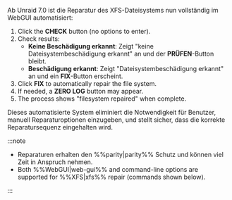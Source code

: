Ab Unraid 7.0 ist die Reparatur des XFS-Dateisystems nun vollständig im WebGUI automatisiert:

1. Click the **CHECK** button (no options to enter).
2. Check results:
   - **Keine Beschädigung erkannt**: Zeigt "keine Dateisystembeschädigung erkannt" an und der **PRÜFEN**-Button bleibt.
   - **Beschädigung erkannt**: Zeigt "Dateisystembeschädigung erkannt" an und ein **FIX**-Button erscheint.
3. Click **FIX** to automatically repair the file system.
4. If needed, a **ZERO LOG** button may appear.
5. The process shows "filesystem repaired" when complete.

Dieses automatisierte System eliminiert die Notwendigkeit für Benutzer, manuell Reparaturoptionen einzugeben, und stellt sicher, dass die korrekte Reparatursequenz eingehalten wird.

:::note

- Reparaturen erhalten den %%parity|parity%% Schutz und können viel Zeit in Anspruch nehmen.
- Both %%WebGUI|web-gui%% and command-line options are supported for %%XFS|xfs%% repair (commands shown below).

:::
